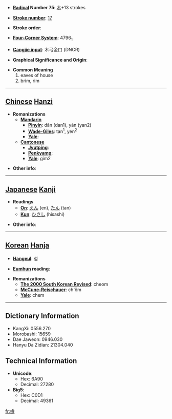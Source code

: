 * '''[[Wiktionary:Chinese radical index| Radical]] Number 75''': [[Wiktionary:Chinese radical index 木|木]]+13 strokes

* '''[[Wiktionary:Chinese total strokes index|Stroke number]]''': [[Wiktionary:Chinese total strokes index 17|17]]

* '''Stroke order''': 

* '''[[Wiktionary:Chinese four corner index|Four-Corner System]]''': 4796<sub>1</sub>

* '''[[Wiktionary:Chinese Cangjie index|Cangjie input]]''': 木弓金口 (DNCR)

* '''Graphical Significance and Origin''': 

* '''Common Meaning'''
*#eaves of house
*# brim, rim


----

== [[Chinese]] [[Hanzi]] ==

* '''Romanizations'''
** '''[[Mandarin]]'''
*** '''[[Pinyin]]''': dān (dan1), yán (yan2)
*** '''[[Wade-Giles]]''': tan<sup>1</sup>, yen<sup>2</sup>
*** '''[[Yale]]''': 
** '''[[Cantonese]]'''
*** '''[[Jyutping]]''':
*** '''[[Penkyamp]]''': 
*** '''[[Yale]]''': gim2

* '''Other info''': 

----

== [[Japanese]] [[Kanji]] ==

* '''Readings'''
** '''[[On]]''': [[えん]] (en), [[たん]] (tan)
** '''[[Kun]]''': [[ひさし]] (hisashi)

* '''Other info''':  

----

== [[Korean]] [[Hanja]] ==

* '''[[Hangeul]]''': 첨

* '''[[Eumhun]] reading''': 

* '''Romanizations'''
** '''[[The 2000 South Korean Revised Romanization|The 2000 South Korean Revised]]''': cheom
** '''[[McCune-Reischauer]]''': ch'ŏm
** '''[[Yale]]''': chem

----

== Dictionary Information ==

* KangXi: 0556.270
* Morobashi: 15659
* Dae Jaweon: 0946.030
* Hanyu Da Zidian: 21304.040

== Technical Information ==

* '''Unicode''':
** Hex: 6A90
** Decimal: 27280
* '''Big5''':
** Hex: C0D1
** Decimal: 49361

[[fr:檐]]